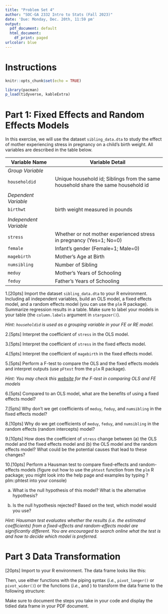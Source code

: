 ```yaml
---
title: "Problem Set 4"
author: "SOC-GA 2332 Intro to Stats (Fall 2023)"
date: 'Due: Monday, Dec. 20th, 11:59 pm'
output:
  pdf_document: default
  html_document:
    df_print: paged
urlcolor: blue
---
```


# Instructions

\begin{enumerate}
    \item Submit two files for each problem set. The first is a \textbf{R Markdown} (\texttt{.Rmd}) file that can be run without error from start to end. The second is a \textbf{PDF} rendered from your R Markdown file or created using \LaTeX{}. 
    \item Name your files following this convention: \texttt{[Last Name]\_ps1.Rmd} and \texttt{[Last Name]\_ps1.pdf}. 
    \item Both files should be submitted to the TA via e-mail (wj2068@nyu.edu) before the time specified above.
    \item Comment on your code wherever possible and explain your ideas in detail. You will get credit for showing the steps you take and for explaining your reasoning, even if you do not get the correct final result.
\end{enumerate}

\noindent\rule{16.5cm}{0.4pt}
```r
knitr::opts_chunk$set(echo = TRUE)

library(pacman)
p_load(tidyverse, kableExtra)

```

# Part 1: Fixed Effects and Random Effects Models

In this exercise, we will use the dataset `sibling_data.dta` to study the effect of mother experiencing stress in pregnancy on a child’s birth weight. All variables are described in the table below.
  
Variable Name|  Variable Detail
------------|----------------------------
 *Group Variable* | 
 `householdid` | Unique household id; Siblings from the same household share the same household id
               |
 *Dependent Variable* | 
 `birthwt`   | birth weight measured in pounds  
              |
 *Independent Variable* | 
 `stress`    | Whether or not mother experienced stress in pregnancy (Yes=1; No=0)
 `female`    | Infant's gender (Female=1; Male=0)
 `magebirth` | Mother’s Age at Birth
 `numsibling`| Number of Sibling
 `meduy`    | Mother’s Years of Schooling
 `feduy`    | Father’s Years of Schooling
 

1.[20pts] Import the dataset `sibling_data.dta` to your R environment. Including all independent variables, build an OLS model, a fixed effects model, and a random effects model (you can use the `plm` R package). Summarize regression results in a table. Make sure to label your models in your table (the `column.labels` argument in `stargazer()`).  

*Hint: `householdid` is used as a grouping variable in your FE or RE model.*


2.[5pts] Interpret the coefficient of `stress` in the OLS model.  


3.[5pts] Interpret the coefficient of `stress` in the fixed effects model.  
  
  
4.[5pts] Interpret the coefficient of `magebirth` in the fixed effects model.  
  

5.[5pts] Perform a F-test to compare the OLS and the fixed effects models and interpret outputs (use `pFtest` from the `plm` R package).  
  
  *Hint: You may check this [website](https://rstudio-pubs-static.s3.amazonaws.com/372492_3e05f38dd3f248e89cdedd317d603b9a.html#4_panel_data_modeling) for the F-test in comparing OLS and FE models*

6.[5pts] Compared to an OLS model, what are the benefits of using a fixed effects model?  


7.[5pts] Why don’t we get coefficients of `meduy`, `feduy`, and `numsibling` in the fixed effects model?  
  
  
8.[10pts] Why do we get coefficients of `meduy`, `feduy`, and `numsibling` in the random effects (random intercepts) model?  


9.[10pts] How does the coefficient of `stress` change between (a) the OLS model and the fixed effects model and (b) the OLS model and the random effects model? What could be the potential causes that lead to these changes?  


10.[10pts] Perform a Hausman test to compare fixed-effects and random-effects models (figure out how to use the `phtest` function from the `plm` R package; you might look into the help page and examples by typing ?plm::phtest into your console)  

  (a) What is the null hypothesis of this model? What is the alternative hypothesis?  
  
  (b) Is the null hypothesis rejected? Based on the test, which model would you use?  
  
  *Hint: Hausman test evaluates whether the results (i.e. the estimated coefficients) from a fixed-effects and random-effects model are significantly different. You are encouraged to search online what the test is and how to decide which model is preferred.*
  

# Part 3 Data Transformation

[20pts] Import \texttt{parent\_inc.csv} to your R environment. The data frame looks like this: 

\begin{table}[!h]
\centering
\begin{tabular}{|ccccc|}
\hline
famid & father\_name & mother\_name & father\_income & mother\_income \\ \hline
1     & Arthur       & Jess         & 42000          & 45000          \\
2     & Harry        & Pam          & 35000          & 24000          \\
3     & Matt         & Mary         & 78000          & 55000          \\ \hline
\end{tabular}
\end{table}

\noindent Then, use either \texttt{tidyverse} functions with the piping syntax (*i.e.*, `pivot_longer()` or `pivot_wider()`) or the \texttt{data.table} functions (*i.e.*, \texttt{dcast} and \texttt{melt}) to transform the data frame to the following structure: 

\begin{table}[!h]
\centering
\begin{tabular}{|cccc|}
\hline
famid & type   & name   & income \\ \hline
1     & father & Arthur & 42000  \\
1     & mother & Jess   & 45000  \\
2     & father & Harry  & 35000  \\
2     & mother & Pam    & 24000  \\
3     & father & Matt   & 78000  \\
3     & mother & Mary   & 55000 \\ \hline
\end{tabular}
\end{table}

\noindent Make sure to document the steps you take in your code and display the tidied data frame in your PDF document.

\noindent \textit{Hints: You may check Lab 1, Part 5 for details.} 

```r

```

